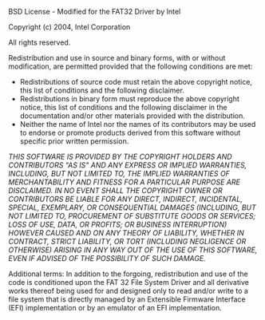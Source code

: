 <!-- [[Category:Legalese]] -->
BSD License - Modified for the FAT32 Driver by Intel

Copyright (c) 2004, Intel Corporation

All rights reserved. 

Redistribution and use in source and binary forms, with or without modification, are permitted provided that the following conditions are met:

*Redistributions of source code must retain the above copyright notice, this list of conditions and the following disclaimer.
*Redistributions in binary form must reproduce the above copyright notice, this list of conditions and the following disclaimer in the documentation and/or other materials provided with the distribution.
*Neither the name of Intel nor the names of its contributors may be used to endorse or promote products derived from this software without specific prior written permission.
''THIS SOFTWARE IS PROVIDED BY THE COPYRIGHT HOLDERS AND CONTRIBUTORS "AS IS" AND ANY EXPRESS OR IMPLIED WARRANTIES, INCLUDING, BUT NOT LIMITED TO, THE IMPLIED WARRANTIES OF MERCHANTABILITY AND FITNESS FOR A PARTICULAR PURPOSE ARE DISCLAIMED. IN NO EVENT SHALL THE COPYRIGHT OWNER OR CONTRIBUTORS BE LIABLE FOR ANY DIRECT, INDIRECT, INCIDENTAL, SPECIAL, EXEMPLARY, OR CONSEQUENTIAL DAMAGES (INCLUDING, BUT NOT LIMITED TO, PROCUREMENT OF SUBSTITUTE GOODS OR SERVICES; LOSS OF USE, DATA, OR PROFITS; OR BUSINESS INTERRUPTION) HOWEVER CAUSED AND ON ANY THEORY OF LIABILITY, WHETHER IN CONTRACT, STRICT LIABILITY, OR TORT (INCLUDING NEGLIGENCE OR OTHERWISE) ARISING IN ANY WAY OUT OF THE USE OF THIS SOFTWARE, EVEN IF ADVISED OF THE POSSIBILITY OF SUCH DAMAGE.''

Additional terms:  In addition to the forgoing, redistribution and use of the code is conditioned upon the FAT 32 File System Driver and all derivative works thereof being used for and designed only to read and/or write to a file system that is directly managed by an Extensible Firmware Interface (EFI) implementation or by an emulator of an EFI implementation.